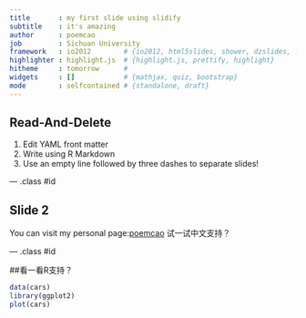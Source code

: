 ```yaml
---
title       : my first slide using slidify
subtitle    : it's amazing
author      : poemcao
job         : Sichuan University
framework   : io2012        # {io2012, html5slides, shower, dzslides, ...}
highlighter : highlight.js  # {highlight.js, prettify, highlight}
hitheme     : tomorrow      # 
widgets     : []            # {mathjax, quiz, bootstrap}
mode        : selfcontained # {standalone, draft}
---
```


## Read-And-Delete

1. Edit YAML front matter
2. Write using R Markdown
3. Use an empty line followed by three dashes to separate slides!

--- .class #id 

## Slide 2

You can visit my personal page:[poemcao](poemcao.github.com)
试一试中文支持？

--- .class #id

##看一看R支持？

```r
data(cars)
library(ggplot2)
plot(cars)

```







